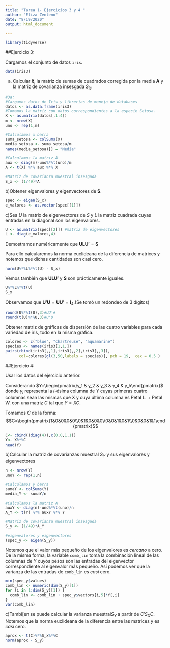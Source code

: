 ```yaml
---
title: "Tarea 1- Ejercicios 3 y 4 "
author: "Eliza Zenteno"
date: "8/19/2020"
output: html_document

---
```

```r
library(tidyverse)
```

##Ejercicio 3: 

Cargamos el conjunto de datos `iris`.

```r
data(iris3)
```

a) Calcular $\boldsymbol{\bar{x}}$, la matriz de sumas de cuadrados corregida por la media $\boldsymbol{A}$ y la matriz de covarianza insesgada $S_X$.

```r
#3a:
#Cargamos datos de Iris y librerias de manejo de databases
datos <- as.data.frame(iris3)
#Tomamos la matriz con datos correspondientes a la especie Setosa.
X <- as.matrix(datos[,1:4])
m <- nrow(X)
uno <- rep(1,m)

#Calculamos x barra
suma_setosa <- colSums(X)
media_setosa <- suma_setosa/m
names(media_setosa)[] = "Media"

#Calculamos la matriz A
aux <- diag(m)-uno%*%t(uno)/m
A <- t(X) %*% aux %*% X

#Matriz de covarianza muestral insesgada
S_x <- (1/49)*A

```

b)Obtener eigenvalores y eigenvectores de $\boldsymbol{S}$.
```r
spec <- eigen(S_x)
e_valores <- as.vector(spec[[1]])
```

c)Sea $U$ la matrix de eigenvectores de $S$ y $L$ la matriz cuadrada cuyas entradas en la diagonal son los eigenvalores. 
```r
U <- as.matrix(spec[[2]]) #matriz de eigenvectores
L <- diag(e_valores,4)
```

Demostramos numéricamente que $\boldsymbol{ULU'}=\boldsymbol{S}$ 

Para ello calcularemos la norma euclideana de la diferencia de matrices y notemos que dichas cantidades son casi cero.
```r
norm(U%*%L%*%t(U) - S_x)
```

Vemos también que $\boldsymbol{ULU'}$ y $\boldsymbol{S}$ son prácticamente iguales. 
```r
U%*%L%*%t(U)
S_x
```

Observamos que $\boldsymbol{U'U}=\boldsymbol{UU'}=\boldsymbol{I}_4$.(Se tomó un redondeo de 3 dígitos)
```r
round(U%*%t(U),3)#UU'# 
round(t(U)%*%U,3)#U'U
```

Obtener matriz de gráficas de dispersión de las cuatro variables para cada variedad de
iris, todo en la misma gráfica.
```r
colores <- c("blue", "chartreuse", "aquamarine")
species <- names(iris3[1,1,])
pairs(rbind(iris3[,,1],iris3[,,2],iris3[,,3]), 
      col=colores[gl(3,50,labels = species)], pch = 19,  cex = 0.5 )
```

##Ejercicio 4: 

Usar los datos del ejercicio anterior.

Considerando $Y=\begin{pmatrix}y_1 & y_2  & y_3  & y_4  & y_5\end{pmatrix}$ donde $y_i$ representa la $i$-ésima columna de $Y$ cuyas primeras cuatro columnas sean las mismas que X y cuya última columna es Petal L. + Petal W. con una matriz $C$ tal que $Y=XC$. 

Tomamos $C$ de la forma:
$$C=\begin{pmatrix}1&0&0&0&0\\0&1&0&0&0\\0&0&1&0&1\\0&0&0&1&1\end{pmatrix}$$
```r
C<- cbind((diag(4)),c(0,0,1,1))
Y<- X%*%C
head(Y)
```

b)Calcular la matriz de covarianzas muestral $S_Y$ y sus eigenvalores y eigenvectores
```r
n <- nrow(Y)
unoY <- rep(1,n)

#Calculamos y barra
sumaY <- colSums(Y)
media_Y <- sumaY/n

#Calculamos la matriz A
auxY <- diag(n)-uno%*%t(uno)/n
A_Y <- t(Y) %*% auxY %*% Y

#Matriz de covarianza muestral insesgada
S_y <- (1/49)*A_Y

#eigenvalores y eigenvectores
(spec_y <- eigen(S_y))
```

Notemos que el valor más  pequeño de los eigenvalores es _cercano_ a cero. De la misma forma, la variable `comb_lin` toma la combinación lineal de las columnas de $Y$ cuyos pesos son las entradas del eigenvector correspondiente al eigenvalor más pequeño. Así podemos ver que la varianza de las entradas de `comb_lin` es _casi_ cero.
```r
min(spec_y$values)
comb_lin <- numeric(dim(S_y)[1])
for (i in 1:dim(S_y)[1]) {
  comb_lin <- comb_lin + spec_y$vectors[i,5]*Y[,i]
}
var(comb_lin)
```

c)Tambi[en se puede calcular la varianza muestral$S_Y$ a partir de $C'S_XC$.  Notemos que la norma euclideana de la diferencia entre las matrices  y  es _casi_ cero.
```r
aprox <- t(C)%*%S_x%*%C
norm(aprox - S_y)
```

